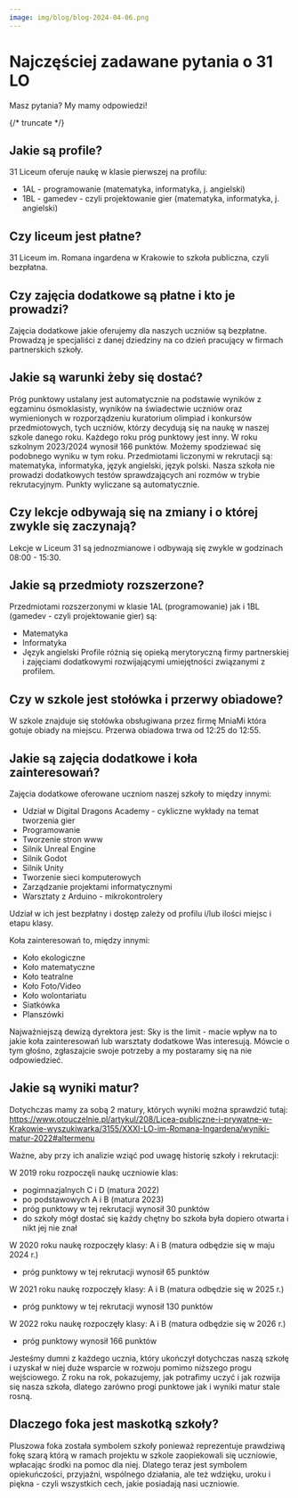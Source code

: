 ```yaml
---
image: img/blog/blog-2024-04-06.png
---
```


# Najczęściej zadawane pytania o 31 LO

Masz pytania? My mamy odpowiedzi!

{/* truncate */}

## Jakie są profile?

31 Liceum oferuje naukę w klasie pierwszej na profilu:

- 1AL - programowanie (matematyka, informatyka, j. angielski)
- 1BL - gamedev - czyli projektowanie gier (matematyka, informatyka, j.
  angielski)

## Czy liceum jest płatne?

31 Liceum im. Romana ingardena w Krakowie to szkoła publiczna, czyli bezpłatna.

## Czy zajęcia dodatkowe są płatne i kto je prowadzi?

Zajęcia dodatkowe jakie oferujemy dla naszych uczniów są bezpłatne. Prowadzą je
specjaliści z danej dziedziny na co dzień pracujący w firmach partnerskich
szkoły.

## Jakie są warunki żeby się dostać?

Próg punktowy ustalany jest automatycznie na podstawie wyników z egzaminu
ósmoklasisty, wyników na świadectwie uczniów oraz wymienionych w rozporządzeniu
kuratorium olimpiad i konkursów przedmiotowych, tych uczniów, którzy decydują
się na naukę w naszej szkole danego roku. Każdego roku próg punktowy jest inny.
W roku szkolnym 2023/2024 wynosił 166 punktów. Możemy spodziewać się podobnego
wyniku w tym roku. Przedmiotami liczonymi w rekrutacji są: matematyka,
informatyka, język angielski, język polski. Nasza szkoła nie prowadzi
dodatkowych testów sprawdzających ani rozmów w trybie rekrutacyjnym. Punkty
wyliczane są automatycznie.

## Czy lekcje odbywają się na zmiany i o której zwykle się zaczynają?

Lekcje w Liceum 31 są jednozmianowe i odbywają się zwykle w godzinach 08:00 -
15:30.

## Jakie są przedmioty rozszerzone?

Przedmiotami rozszerzonymi w klasie 1AL (programowanie) jak i 1BL (gamedev -
czyli projektowanie gier) są:

- Matematyka
- Informatyka
- Język angielski Profile różnią się opieką merytoryczną firmy partnerskiej i
  zajęciami dodatkowymi rozwijającymi umiejętności związanymi z profilem.

## Czy w szkole jest stołówka i przerwy obiadowe?

W szkole znajduje się stołówka obsługiwana przez firmę MniaMi która gotuje
obiady na miejscu. Przerwa obiadowa trwa od 12:25 do 12:55.

## Jakie są zajęcia dodatkowe i koła zainteresowań?

Zajęcia dodatkowe oferowane uczniom naszej szkoły to między innymi:

- Udział w Digital Dragons Academy - cykliczne wykłady na temat tworzenia gier
- Programowanie
- Tworzenie stron www
- Silnik Unreal Engine
- Silnik Godot
- Silnik Unity
- Tworzenie sieci komputerowych
- Zarządzanie projektami informatycznymi
- Warsztaty z Arduino - mikrokontrolery

Udział w ich jest bezpłatny i dostęp zależy od profilu i/lub ilości miejsc i
etapu klasy.

Koła zainteresowań to, między innymi:

- Koło ekologiczne
- Koło matematyczne
- Koło teatralne
- Koło Foto/Video
- Koło wolontariatu
- Siatkówka
- Planszówki

Najważniejszą dewizą dyrektora jest: Sky is the limit - macie wpływ na to jakie
koła zainteresowań lub warsztaty dodatkowe Was interesują. Mówcie o tym głośno,
zgłaszajcie swoje potrzeby a my postaramy się na nie odpowiedzieć.

## Jakie są wyniki matur?

Dotychczas mamy za sobą 2 matury, których wyniki można sprawdzić tutaj:
https://www.otouczelnie.pl/artykul/208/Licea-publiczne-i-prywatne-w-Krakowie-wyszukiwarka/3155/XXXI-LO-im-Romana-Ingardena/wyniki-matur-2022#altermenu

Ważne, aby przy ich analizie wziąć pod uwagę historię szkoły i rekrutacji:

W 2019 roku rozpoczęli naukę uczniowie klas:

- pogimnazjalnych C i D (matura 2022)
- po podstawowych A i B (matura 2023)
- próg punktowy w tej rekrutacji wynosił 30 punktów
- do szkoły mógł dostać się każdy chętny bo szkoła była dopiero otwarta i nikt
  jej nie znał

W 2020 roku naukę rozpoczęły klasy: A i B (matura odbędzie się w maju 2024 r.)

- próg punktowy w tej rekrutacji wynosił 65 punktów

W 2021 roku naukę rozpoczęły klasy: A i B (matura odbędzie się w 2025 r.)

- próg punktowy w tej rekrutacji wynosił 130 punktów

W 2022 roku naukę rozpoczęły klasy: A i B (matura odbędzie się w 2026 r.)

- próg punktowy wynosił 166 punktów

Jesteśmy dumni z każdego ucznia, który ukończył dotychczas naszą szkołę i
uzyskał w niej duże wsparcie w rozwoju pomimo niższego progu wejściowego. Z roku
na rok, pokazujemy, jak potrafimy uczyć i jak rozwija się nasza szkoła, dlatego
zarówno progi punktowe jak i wyniki matur stale rosną.

## Dlaczego foka jest maskotką szkoły?

Pluszowa foka została symbolem szkoły ponieważ reprezentuje prawdziwą fokę szarą
którą w ramach projektu w szkole zaopiekowali się uczniowie, wpłacając środki na
pomoc dla niej. Dlatego teraz jest symbolem opiekuńczości, przyjaźni, wspólnego
działania, ale też wdzięku, uroku i piękna - czyli wszystkich cech, jakie
posiadają nasi uczniowie.
